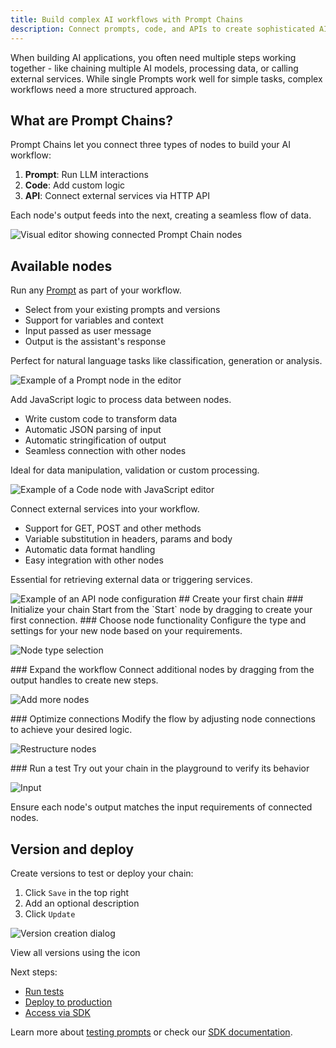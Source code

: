 ```yaml
---
title: Build complex AI workflows with Prompt Chains
description: Connect prompts, code, and APIs to create sophisticated AI systems using our visual editor - no coding required
---
```



When building AI applications, you often need multiple steps working together - like chaining multiple AI models, processing data, or calling external services. While single Prompts work well for simple tasks, complex workflows need a more structured approach.

## What are Prompt Chains?

Prompt Chains let you connect three types of nodes to build your AI workflow:

1. **Prompt**: Run LLM interactions
2. **Code**: Add custom logic
3. **API**: Connect external services via HTTP API

Each node's output feeds into the next, creating a seamless flow of data.

![Visual editor showing connected Prompt Chain nodes](/images/docs/evaluate/how-to/prompt-chains/product-description-generator-and-translator-chain.png)

## Available nodes

<Accordions type="multiple">
<Accordion title="Prompt">

Run any [Prompt](/docs/evaluate/how-to/evaluate-prompts/experiment-in-prompt-playground) as part of your workflow.

- Select from your existing prompts and versions
- Support for variables and context
- Input passed as user message
- Output is the assistant's response

Perfect for natural language tasks like classification, generation or analysis.

<Img src="/images/docs/evaluate/how-to/prompt-chains/prompt-node.png" liftImageZIndex alt="Example of a Prompt node in the editor" className="mb-0" />
</Accordion>

<Accordion title="Code">

Add JavaScript logic to process data between nodes.

- Write custom code to transform data
- Automatic JSON parsing of input
- Automatic stringification of output
- Seamless connection with other nodes

Ideal for data manipulation, validation or custom processing.

<Img src="/images/docs/evaluate/how-to/prompt-chains/code-node.png" liftImageZIndex alt="Example of a Code node with JavaScript editor" className="mb-0" />
</Accordion>

<Accordion title="API">

Connect external services into your workflow.

- Support for GET, POST and other methods
- Variable substitution in headers, params and body
- Automatic data format handling
- Easy integration with other nodes

Essential for retrieving external data or triggering services.

<Img src="/images/docs/evaluate/how-to/prompt-chains/api-node.png" liftImageZIndex alt="Example of an API node configuration" className="mb-0" />
</Accordion>
</Accordions>
## Create your first chain

<Steps>
<Step>
### Initialize your chain
Start from the `Start` node by dragging to create your first connection.
</Step>

<Step>
### Choose node functionality
Configure the type and settings for your new node based on your requirements.

![Node type selection](/images/docs/evaluate/how-to/prompt-chains/new-node-state.png)
</Step>

<Step>
### Expand the workflow
Connect additional nodes by dragging from the output handles to create new steps.

![Add more nodes](/images/docs/evaluate/how-to/prompt-chains/add-more-nodes.png)
</Step>

<Step>
### Optimize connections
Modify the flow by adjusting node connections to achieve your desired logic.

![Restructure nodes](/images/docs/evaluate/how-to/prompt-chains/restructure-edges.png)
</Step>

<Step>
### Run a test
Try out your chain in the playground to verify its behavior

![Input](/images/docs/evaluate/how-to/prompt-chains/prompt-chain-input.png)
</Step>
</Steps>


<Callout type="warn">

Ensure each node's output matches the input requirements of connected nodes.

</Callout>

## Version and deploy

Create versions to test or deploy your chain:

1. Click `Save` in the top right
2. Add an optional description
3. Click `Update`

![Version creation dialog](/images/docs/evaluate/how-to/prompt-chains/create-version-dialog.png)

<Callout type="info">

View all versions using the <FileClock className="w-4 h-4 inline-block" /> icon

</Callout>

Next steps:

- [Run tests](/docs/evaluate/how-to/evaluate-chains/test-prompt-chains)
- [Deploy to production](/docs/evaluate/how-to/evaluate-chains/deploy-prompt-chains)
- [Access via SDK](/docs/evaluate/how-to/evaluate-chains/querying-prompt-chains)

Learn more about [testing prompts](/docs/evaluate/how-to/evaluate-prompts/bulk-comparisons-across-test-cases) or check our [SDK documentation](/docs/sdk/overview).